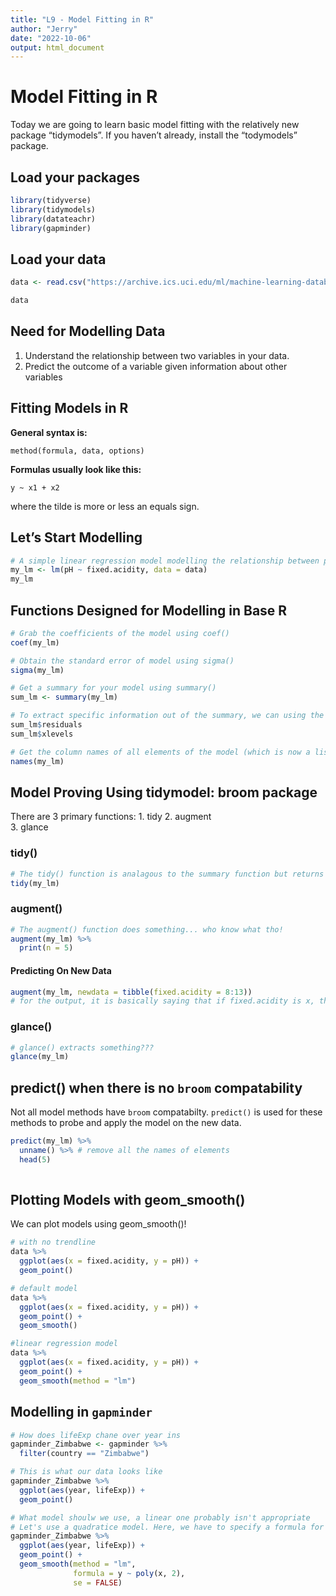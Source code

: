 ```yaml
---
title: "L9 - Model Fitting in R"
author: "Jerry"
date: "2022-10-06"
output: html_document
---
```


# Model Fitting in R

Today we are going to learn basic model fitting with the relatively new package "tidymodels". If you haven't already, install the "todymodels" package.

## Load your packages

```r
library(tidyverse)
library(tidymodels)
library(datateachr)
library(gapminder)
```

## Load your data

```r
data <- read.csv("https://archive.ics.uci.edu/ml/machine-learning-databases/wine-quality/winequality-red.csv", sep = ";")

data
```

## Need for Modelling Data

1.  Understand the relationship between two variables in your data.
2.  Predict the outcome of a variable given information about other variables

## Fitting Models in R

**General syntax is:**

    method(formula, data, options)

**Formulas usually look like this:**

    y ~ x1 + x2

where the tilde is more or less an equals sign.

## Let's Start Modelling

```r
# A simple linear regression model modelling the relationship between pH and acidity
my_lm <- lm(pH ~ fixed.acidity, data = data)
my_lm
```

## Functions Designed for Modelling in Base R

```r
# Grab the coefficients of the model using coef()
coef(my_lm)

# Obtain the standard error of model using sigma()
sigma(my_lm)

# Get a summary for your model using summary()
sum_lm <- summary(my_lm)

# To extract specific information out of the summary, we can using the dollar sign subset symbol
sum_lm$residuals
sum_lm$xlevels

# Get the column names of all elements of the model (which is now a list)? Basically, extract information directly from the model.
names(my_lm)
```

## Model Proving Using tidymodel: broom package

There are 3 primary functions: 1. tidy 2. augment\
3. glance

### tidy()

```r
# The tidy() function is analagous to the summary function but returns an output as a tibble
tidy(my_lm)
```

### augment()

```r
# The augment() function does something... who know what tho!
augment(my_lm) %>% 
  print(n = 5)
```

#### Predicting On New Data

```r
augment(my_lm, newdata = tibble(fixed.acidity = 8:13))
# for the output, it is basically saying that if fixed.acidity is x, then the pH will be y
```

### glance()

```r
# glance() extracts something???
glance(my_lm)
```

## predict() when there is no `broom` compatability

Not all model methods have `broom` compatabilty. `predict()` is used for these methods to probe and apply the model on the new data.

```r
predict(my_lm) %>% 
  unname() %>% # remove all the names of elements
  head(5)
  
```

## Plotting Models with geom_smooth()

We can plot models using geom_smooth()!

```r
# with no trendline
data %>% 
  ggplot(aes(x = fixed.acidity, y = pH)) +
  geom_point()

# default model
data %>% 
  ggplot(aes(x = fixed.acidity, y = pH)) +
  geom_point() +
  geom_smooth()

#linear regression model
data %>% 
  ggplot(aes(x = fixed.acidity, y = pH)) +
  geom_point() +
  geom_smooth(method = "lm")
```

## Modelling in `gapminder`

```r
# How does lifeExp chane over year ins
gapminder_Zimbabwe <- gapminder %>% 
  filter(country == "Zimbabwe")

# This is what our data looks like
gapminder_Zimbabwe %>% 
  ggplot(aes(year, lifeExp)) +
  geom_point()

# What model shoulw we use, a linear one probably isn't appropriate
# Let's use a quadratice model. Here, we have to specify a formula for our lm method
gapminder_Zimbabwe %>% 
  ggplot(aes(year, lifeExp)) +
  geom_point() +
  geom_smooth(method = "lm", 
              formula = y ~ poly(x, 2), 
              se = FALSE)


```
